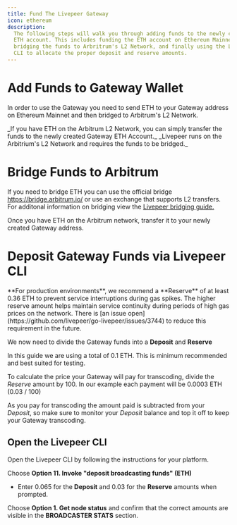 ```yaml
---
title: Fund The Livepeer Gateway
icon: ethereum
description:
  The following steps will walk you through adding funds to the newly created
  ETH account. This includes funding the ETH account on Ethereum Mainnet,
  bridging the funds to Arbritrum's L2 Network, and finally using the Livepeer
  CLI to allocate the proper deposit and reserve amounts.
---
```


# Add Funds to Gateway Wallet

In order to use the Gateway you need to send ETH to your Gateway address on
Ethereum Mainnet and then bridged to Arbitrum's L2 Network.

<Note>
  _If you have ETH on the Arbitrum L2 Network, you can simply transfer the funds
  to the newly created Gateway ETH Account._
</Note>
<Note>
  _Livepeer runs on the Arbitrium's L2 Network and requires the funds to be
  bridged._
</Note>

# Bridge Funds to Arbitrum

If you need to bridge ETH you can use the official bridge
https://bridge.arbitrum.io/ or use an exchange that supports L2 transfers. For
additonal information on bridging view the
[Livepeer bridging guide.](/delegators/guides/bridge-lpt-to-arbitrum.mdx)

Once you have ETH on the Arbitrum network, transfer it to your newly created
Gateway address.

# Deposit Gateway Funds via Livepeer CLI

<Warning>
  **For production environments**, we recommend a **Reserve** of at least 0.36 ETH to prevent service interruptions during gas spikes. The higher reserve amount helps maintain service continuity during periods of high gas prices on the network. There is [an issue open](https://github.com/livepeer/go-livepeer/issues/3744) to reduce this requirement in the future.
</Warning>

We now need to divide the Gateway funds into a **Deposit** and **Reserve**

In this guide we are using a total of 0.1 ETH. This is minimum recommended and
best suited for testing.

To calculate the price your Gateway will pay for transcoding, divide the
_Reserve_ amount by 100. In our example each payment will be 0.0003 ETH (0.03
/ 100)

As you pay for transcoding the amount paid is subtracted from your _Deposit_, so
make sure to monitor your _Deposit_ balance and top it off to keep your Gateway
transcoding.

## Open the Livepeer CLI

Open the Livepeer CLI by following the instructions for your platform.

Choose **Option 11. Invoke "deposit broadcasting funds" (ETH)**

- Enter 0.065 for the **Deposit** and 0.03 for the **Reserve** amounts when
  prompted.

Choose **Option 1. Get node status** and confirm that the correct amounts are
visible in the **BROADCASTER STATS** section.
